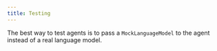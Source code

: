 ```yaml
---
title: Testing
---
```



The best way to test agents is to pass a `MockLanguageModel` to the agent instead of a real language model.

<Tabs>
  <TabItem label="TypeScript">
    <Code code={jsAgentTestCode} lang="typescript" title="agent.test.ts" />
  </TabItem>
  <TabItem label="Rust">
    <Code code={rustAgentTestCode} lang="rust" title="agent_test.rs" />
  </TabItem>
  <TabItem label="Go">
    <Code code={goAgentTestCode} lang="go" title="agent_test.go" />
  </TabItem>
</Tabs>